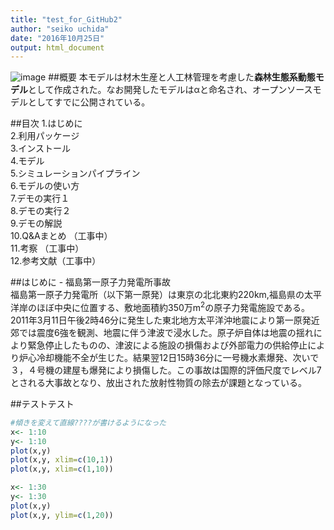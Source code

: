 ```yaml
---
title: "test_for_GitHub2"
author: "seiko uchida"
date: "2016年10月25日"
output: html_document
---
```


![image](https://github.com/seikoatNIES/test1/blob/master/samplesoilpic.jpg)
##概要
本モデルは材木生産と人工林管理を考慮した**森林生態系動態モデル**として作成された。なお開発したモデルはαと命名され、オープンソースモデルとしてすでに公開されている。


##目次
1.はじめに  
2.利用パッケージ  
3.インストール  
4.モデル   
5.シミュレーションパイプライン  
6.モデルの使い方  
7.デモの実行１  
8.デモの実行２   
9.デモの解説   
10.Q&Aまとめ  （工事中）  
11.考察 （工事中）   
12.参考文献（工事中）


##はじめに
- 福島第一原子力発電所事故  
福島第一原子力発電所（以下第一原発）は東京の北北東約220km,福島県の太平洋岸のほぼ中央に位置する、敷地面積約350万m<sup>2</sup>の原子力発電施設である。2011年3月11日午後2時46分に発生した東北地方太平洋沖地震により第一原発近郊では震度6強を観測、地震に伴う津波で浸水した。原子炉自体は地震の揺れにより緊急停止したものの、津波による施設の損傷および外部電力の供給停止により炉心冷却機能不全が生じた。結果翌12日15時36分に一号機水素爆発、次いで３，４号機の建屋も爆発により損傷した。この事故は国際的評価尺度でレベル7とされる大事故となり、放出された放射性物質の除去が課題となっている。


##テストテスト


```r
#傾きを変えて直線????が書けるようになった
x<- 1:10
y<- 1:10
plot(x,y)
plot(x,y, xlim=c(10,1))
plot(x,y, xlim=c(1,10))

x<- 1:30
y<- 1:30
plot(x,y)
plot(x,y, ylim=c(1,20))

```
